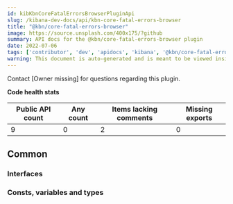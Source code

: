 ```yaml
---
id: kibKbnCoreFatalErrorsBrowserPluginApi
slug: /kibana-dev-docs/api/kbn-core-fatal-errors-browser
title: "@kbn/core-fatal-errors-browser"
image: https://source.unsplash.com/400x175/?github
summary: API docs for the @kbn/core-fatal-errors-browser plugin
date: 2022-07-06
tags: ['contributor', 'dev', 'apidocs', 'kibana', '@kbn/core-fatal-errors-browser']
warning: This document is auto-generated and is meant to be viewed inside our experimental, new docs system. Reach out in #docs-engineering for more info.
---
```




Contact [Owner missing] for questions regarding this plugin.

**Code health stats**

| Public API count  | Any count | Items lacking comments | Missing exports |
|-------------------|-----------|------------------------|-----------------|
| 9 | 0 | 2 | 0 |

## Common

### Interfaces
<DocDefinitionList data={kbnCoreFatalErrorsBrowserObj.common.interfaces}/>

### Consts, variables and types
<DocDefinitionList data={kbnCoreFatalErrorsBrowserObj.common.misc}/>

